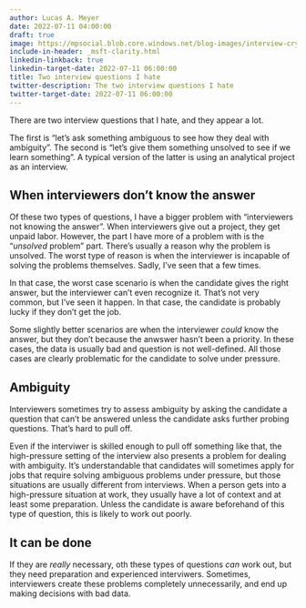 ```yaml
---
author: Lucas A. Meyer
date: 2022-07-11 04:00:00
draft: true
image: https://mpsocial.blob.core.windows.net/blog-images/interview-crying.jpg
include-in-header: _msft-clarity.html
linkedin-linkback: true
linkedin-target-date: 2022-07-11 06:00:00
title: Two interview questions I hate
twitter-description: The two interview questions I hate
twitter-target-date: 2022-07-11 06:00:00
---
```


There are two interview questions that I hate, and they appear a lot.

The first is "let's ask something ambiguous to see how they deal with ambiguity". The second is "let's give them something unsolved to see if we learn something". A typical version of the latter is using an analytical project as an interview.

## When interviewers don't know the answer

Of these two types of questions, I have a bigger problem with "interviewers not knowing the answer". When interviewers give out a project, they get unpaid labor. However, the part I have more of a problem with is the "_unsolved_ problem" part. There's usually a reason why the problem is unsolved. The worst type of reason is when the interviewer is incapable of solving the problems themselves. Sadly, I've seen that a few times.

In that case, the worst case scenario is when the candidate gives the right answer, but the interviewer can't even recognize it. That's not very common, but I've seen it happen. In that case, the candidate is probably lucky if they don't get the job.

Some slightly better scenarios are when the interviewer _could_ know the answer, but they don't because the anwswer hasn't been a priority. In these cases, the data is usually bad and question is not well-defined. All those cases are clearly problematic for the candidate to solve under pressure.

## Ambiguity

Interviewers sometimes try to assess ambiguity by asking the candidate a question that can't be answered unless the candidate asks further probing questions. That's hard to pull off.

Even if the interviwer is skilled enough to pull off something like that, the high-pressure setting of the interview also presents a problem for dealing with ambiguity. It's understandable that candidates will sometimes apply for jobs that require solving ambiguous problems under pressure, but those situations are usually different from interviews. When a person gets into a high-pressure situation at work, they usually have a lot of context and at least some preparation. Unless the candidate is aware beforehand of this type of question, this is likely to work out poorly.

## It can be done

If they are *really* necessary, oth these types of questions _can_ work out, but they need preparation and experienced interviwers. Sometimes, interviewers create these problems completely unnecessarily, and end up making decisions with bad data. 



